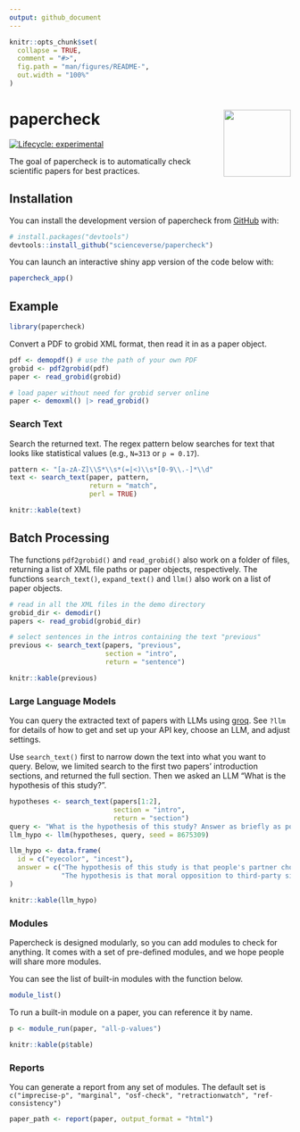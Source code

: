 ```yaml
---
output: github_document
---
```


<!-- README.md is generated from README.Rmd. Please edit that file -->

```r
knitr::opts_chunk$set(
  collapse = TRUE,
  comment = "#>",
  fig.path = "man/figures/README-",
  out.width = "100%"
)
```

# papercheck <img src="man/figures/logo.png" align="right" height="120" alt="" />

<!-- badges: start -->
[![Lifecycle: experimental](https://img.shields.io/badge/lifecycle-experimental-orange.svg)](https://lifecycle.r-lib.org/articles/stages.html#experimental)
<!-- badges: end -->

The goal of papercheck is to automatically check scientific papers for best practices.

## Installation

You can install the development version of papercheck from [GitHub](https://github.com/) with:

``` r
# install.packages("devtools")
devtools::install_github("scienceverse/papercheck")
```

You can launch an interactive shiny app version of the code below with:

``` r
papercheck_app()
```

## Example

```r
library(papercheck)
```

Convert a PDF to grobid XML format, then read it in as a paper object.

```r
pdf <- demopdf() # use the path of your own PDF
grobid <- pdf2grobid(pdf)
paper <- read_grobid(grobid)
```

```r
# load paper without need for grobid server online
paper <- demoxml() |> read_grobid()
```


### Search Text 

Search the returned text. The regex pattern below searches for text that looks like statistical values (e.g., `N=313` or `p = 0.17`).

```r
pattern <- "[a-zA-Z]\\S*\\s*(=|<)\\s*[0-9\\.-]*\\d"
text <- search_text(paper, pattern, 
                    return = "match", 
                    perl = TRUE)
```

```r
knitr::kable(text)
```


## Batch Processing

The functions `pdf2grobid()` and `read_grobid()` also work on a folder of files, returning a list of XML file paths or paper objects, respectively. The functions `search_text()`, `expand_text()` and `llm()` also work on a list of paper objects.

```r
# read in all the XML files in the demo directory
grobid_dir <- demodir()
papers <- read_grobid(grobid_dir)

# select sentences in the intros containing the text "previous"
previous <- search_text(papers, "previous", 
                        section = "intro", 
                        return = "sentence")
```

```r
knitr::kable(previous)
```

### Large Language Models

You can query the extracted text of papers with LLMs using [groq](https://console.groq.com/docs/). See `?llm` for details of how to get and set up your API key, choose an LLM, and adjust settings. 

Use `search_text()` first to narrow down the text into what you want to query. Below, we limited search to the first two papers' introduction sections, and returned the full section. Then we asked an LLM "What is the hypothesis of this study?".

```r
hypotheses <- search_text(papers[1:2], 
                          section = "intro", 
                          return = "section")
query <- "What is the hypothesis of this study? Answer as briefly as possible."
llm_hypo <- llm(hypotheses, query, seed = 8675309)
```

```r
llm_hypo <- data.frame(
  id = c("eyecolor", "incest"),
  answer = c("The hypothesis of this study is that people's partner choice is influenced by positive sexual imprinting, meaning that they are attracted to partners who resemble their opposite-sex parent.", 
             "The hypothesis is that moral opposition to third-party sibling incest is greater among people who have other-sex siblings than among people who do not have other-sex siblings.")
)

knitr::kable(llm_hypo)
```

### Modules

Papercheck is designed modularly, so you can add modules to check for anything. It comes with a set of pre-defined modules, and we hope people will share more modules.

You can see the list of built-in modules with the function below.

```r
module_list()
```

To run a built-in module on a paper, you can reference it by name.

```r
p <- module_run(paper, "all-p-values")
```


```r
knitr::kable(p$table)
```

### Reports

You can generate a report from any set of modules. The default set is `c("imprecise-p", "marginal", "osf-check", "retractionwatch", "ref-consistency")`

```r
paper_path <- report(paper, output_format = "html")
```




